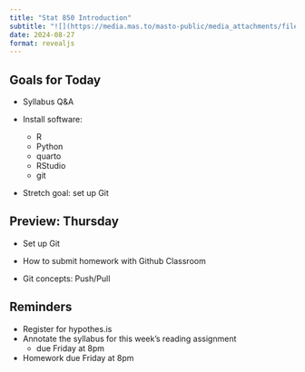 ```yaml
---
title: "Stat 850 Introduction"
subtitle: "![](https://media.mas.to/masto-public/media_attachments/files/110/911/201/296/167/652/original/d164ffd6f7e5d676.jpeg){width='50%'}"
date: 2024-08-27
format: revealjs
---
```


## Goals for Today

- Syllabus Q&A

- Install software:
    - R
    - Python
    - quarto
    - RStudio
    - git

- Stretch goal: set up Git

## Preview: Thursday

- Set up Git

- How to submit homework with Github Classroom

- Git concepts: Push/Pull

## Reminders

- Register for hypothes.is
- Annotate the syllabus for this week's reading assignment
    - due Friday at 8pm
- Homework due Friday at 8pm
